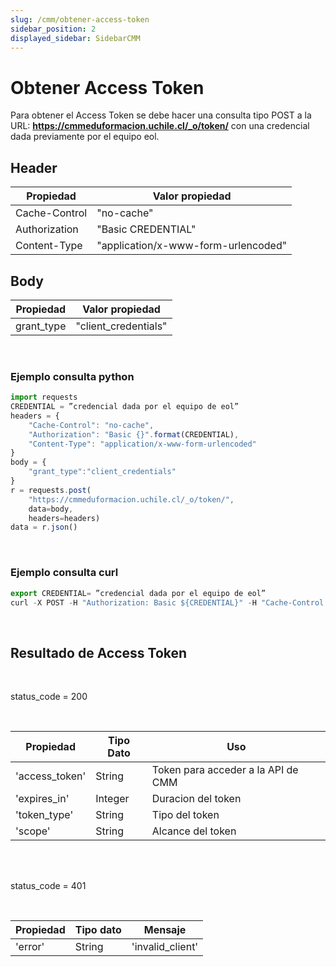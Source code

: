 ```yaml
---
slug: /cmm/obtener-access-token
sidebar_position: 2
displayed_sidebar: SidebarCMM
---
```



# Obtener Access Token

Para obtener el Access Token se debe hacer una consulta tipo POST a la URL:
**https://cmmeduformacion.uchile.cl/_o/token/** con una credencial dada previamente por el equipo eol.

## Header

| Propiedad   | Valor propiedad |
| --------------- | --------- |
| Cache-Control        | "no-cache"   |
| Authorization       | "Basic CREDENTIAL"   |                                                                                                                                                                                         |
| Content-Type        | "application/x-www-form-urlencoded"  |                                                                                                                                                                                                      |

## Body

|  Propiedad | Valor propiedad |
| --------------- | --------- |
| grant_type  | "client_credentials"   |

<br/>

### Ejemplo consulta python
```jsx title=
import requests
CREDENTIAL = ”credencial dada por el equipo de eol”
headers = {
    "Cache-Control": "no-cache",
    "Authorization": "Basic {}".format(CREDENTIAL),
    "Content-Type": "application/x-www-form-urlencoded"
}
body = {
    "grant_type":"client_credentials"
}
r = requests.post(
    "https://cmmeduformacion.uchile.cl/_o/token/",
    data=body,
    headers=headers)
data = r.json()
```

<br/>

### Ejemplo consulta curl
```jsx title=
export CREDENTIAL= ”credencial dada por el equipo de eol”
curl -X POST -H "Authorization: Basic ${CREDENTIAL}" -H "Cache-Control: no-cache" -H "Content-Type: application/x-www-form-urlencoded" "https://cmmeduformacion.uchile.cl/_o/token/" -d "grant_type=client_credentials"
```
<br/>

## Resultado de Access Token

<br/>
<Admonition type="tip" icon="💡" title="Resultado esperado:">
  <p>
    status_code = 200
  </p>
</Admonition>
<br/>


| Propiedad | Tipo Dato | Uso |
| ------------- | --------- | --------------------------------------------- |
| 'access_token'       | String    | Token para acceder a la API de CMM |
| 'expires_in'       | Integer    | Duracion del token |
| 'token_type'       | String    | Tipo del token |
| 'scope'       | String    | Alcance del token |

<br/>
<br/>
<Admonition type="danger" icon="🔥" title="Resultado no deseado:">
  <p>
    status_code = 401
  </p>
</Admonition>
<br/>


| Propiedad |Tipo dato  | Mensaje |
| --------------- | --------- | --------- |
| 'error'       | String   | 'invalid_client' |
